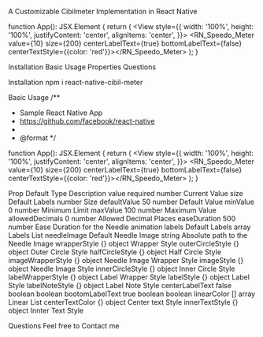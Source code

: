 A Customizable Cibilmeter Implementation in React Native


function App(): JSX.Element {
  return (
    <View
      style={{
        width: '100%',
        height: '100%',
        justifyContent: 'center',
        alignItems: 'center',
      }}>
      <RN_Speedo_Meter
        value={10}
        size={200}
        centerLabelText={true}
        bottomLabelText={false}
        centerTextStyle={{color: 'red'}}></RN_Speedo_Meter>
    </View>
  );
}

Installation
Basic Usage
Properties
Questions


Installation
npm i react-native-cibil-meter

Basic Usage
/**
* Sample React Native App
* https://github.com/facebook/react-native
*
* @format
*/






function App(): JSX.Element {
return (
<View
style={{
width: '100%',
height: '100%',
justifyContent: 'center',
alignItems: 'center',
}}>
<RN_Speedo_Meter
value={10}
size={200}
centerLabelText={true}
bottomLabelText={false}
centerTextStyle={{color: 'red'}}></RN_Speedo_Meter>
</View>
);
}







Prop
Default
Type
Description
value
required
number
Current Value
size
Default Labels
number
Size
defaultValue
50
number
Default Value
minValue
0
number
Minimum Limit
maxValue
100
number
Maximum Value
allowedDecimals
0
number
Allowed Decimal Places
easeDuration
500
number
Ease Duration for the Needle animation
labels
Default Labels
array
Labels List
needleImage
Default Needle Image
string
Absolute path to the Needle Image
wrapperStyle
{}
object
Wrapper Style
outerCircleStyle
{}
object
Outer Circle Style
halfCircleStyle
{}
object
Half Circle Style
imageWrapperStyle
{}
object
Needle Image Wrapper Style
imageStyle
{}
object
Needle Image Style
innerCircleStyle
{}
object
Inner Circle Style
labelWrapperStyle
{}
object
Label Wrapper Style
labelStyle
{}
object
Label Style
labelNoteStyle
{}
object
Label Note Style
centerLabelText
false
boolean
boolean
bootomLabelText
true
boolean
boolean
linearColor
[]
array
Linear List
centerTextColor
{}
object
Center text Style
innerTextStyle
{}
object
Innter Text Style



Questions
Feel free to Contact me

